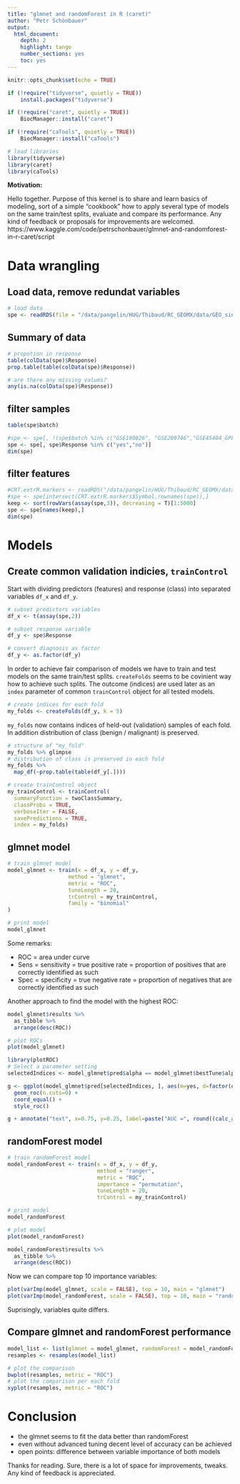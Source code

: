 ```yaml
---
title: "glmnet and randomForest in R (caret)"
author: "Petr Schönbauer"
output:
  html_document:
    depth: 2
    highlight: tango
    number_sections: yes
    toc: yes
---
```

```r
knitr::opts_chunk$set(echo = TRUE)
```

```r
if (!require("tidyverse", quietly = TRUE))
    install.packages("tidyverse")

if (!require("caret", quietly = TRUE))
    BiocManager::install("caret")

if (!require("caTools", quietly = TRUE))
    BiocManager::install("caTools")

# load libraries
library(tidyverse)
library(caret)
library(caTools)
```

**Motivation:**

Hello together. Purpose of this kernel is to share and learn basics of modeling, sort of a simple "cookbook" how to apply several type of models on the same train/test splits, evaluate and compare its performance. Any kind of feedback or proposals for improvements are welcomed.
https://www.kaggle.com/code/petrschonbauer/glmnet-and-randomforest-in-r-caret/script

# Data wrangling

## Load data, remove redundat variables
```r
# load data
spe <- readRDS(file = "/data/pangelin/HUG/Thibaud/RC_GEOMX/data/GEO_singlecellexperiment.rds")
```

## Summary of data

```r
# propotion in response
table(colData(spe)$Response)
prop.table(table(colData(spe)$Response))

# are there any missing values?
any(is.na(colData(spe)$Response))
```

## filter samples

```r
table(spe$batch)
```

```r
#spe <- spe[, !(spe$batch %in% c("GSE190826", "GSE209746","GSE45404_GPL2"))]
spe <- spe[, spe$Response %in% c("yes","no")]
dim(spe)
```

## filter features

```r
#CRT.extrR.markers <- readRDS("/data/pangelin/HUG/Thibaud/RC_GEOMX/data/CRT.extrR.markers.rds")
#spe <- spe[intersect(CRT.extrR.markers$Symbol,rownames(spe)),]
keep <- sort(rowVars(assay(spe,3)), decreasing = T)[1:5000]
spe <- spe[names(keep),]
dim(spe)
```


# Models

## Create common validation indicies, `trainControl`

Start with dividing predictors (features) and response (class) into separated variables `df_x` and `df_y`.

```r
# subset predictors variables
df_x <- t(assay(spe,2))

# subset response variable
df_y <- spe$Response

# convert diagnosis as factor
df_y <- as.factor(df_y)
```

In order to achieve fair comparison of models we have to train and test models on the same train/test splits. `createFolds` seems to be covinient way how to achieve such splits. The outcome (indices) are used later as an `index` parameter of common `trainControl` object for all tested models.

```r
# create indices for each fold
my_folds <- createFolds(df_y, k = 5)
```

`my_folds` now contains indices of held-out (validation) samples of each fold. In addition distribution of class (benign / malignant) is preserved.

```r
# structure of "my_fold"
my_folds %>% glimpse
# distribution of class is preserved in each fold
my_folds %>% 
  map_df(~prop.table(table(df_y[.])))
```

```r
# create trainControl object
my_trainControl <- trainControl(
  summaryFunction = twoClassSummary,
  classProbs = TRUE,
  verboseIter = FALSE,
  savePredictions = TRUE,
  index = my_folds)
```

## glmnet model

```r
# train glmnet model
model_glmnet <- train(x = df_x, y = df_y, 
                   method = "glmnet",
                   metric = "ROC",
                   tuneLength = 20,
                   trControl = my_trainControl, 
                   family = "binomial"
)

# print model
model_glmnet
```

Some remarks:

*  ROC = area under curve
*  Sens = sensitivity = true positive rate = proportion of positives that are correctly identified as such
*  Spec = specificity = true negative rate = proportion of negatives that are correctly identified as such

Another approach to find the model with the highest ROC:

```r
model_glmnet$results %>% 
  as_tibble %>%  
  arrange(desc(ROC))
```

```r
# plot ROCs
plot(model_glmnet)
```

```r
library(plotROC)
# Select a parameter setting
selectedIndices <- model_glmnet$pred$alpha == model_glmnet$bestTune$alpha & model_glmnet$pred$lambda == model_glmnet$bestTune$lambda

g <- ggplot(model_glmnet$pred[selectedIndices, ], aes(m=yes, d=factor(obs, levels = c("no", "yes")))) + 
  geom_roc(n.cuts=0) + 
  coord_equal() +
  style_roc()

g + annotate("text", x=0.75, y=0.25, label=paste("AUC =", round((calc_auc(g))$AUC, 4)))
```


## randomForest model

```r
# train randomForest model
model_randomForest <- train(x = df_x, y = df_y, 
                            method = "ranger",
                            metric = "ROC",
                            importance = "permutation",
                            tuneLength = 20,
                            trControl = my_trainControl)

# print model
model_randomForest

# plot model
plot(model_randomForest)
```

```r
model_randomForest$results %>% 
  as_tibble %>%  
  arrange(desc(ROC))
```

Now we can compare top 10 importance variables:

```r
plot(varImp(model_glmnet, scale = FALSE), top = 10, main = "glmnet")
plot(varImp(model_randomForest, scale = FALSE), top = 10, main = "randomForest")
```

Suprisingly, variables quite differs.

## Compare glmnet and randomForest performance

```r
model_list <- list(glmnet = model_glmnet, randomForest = model_randomForest)
resamples <- resamples(model_list)

# plot the comparison
bwplot(resamples, metric = "ROC")
# plot the comparison per each fold
xyplot(resamples, metric = "ROC")
```

# Conclusion

*  the glmnet seems to fit the data better than randomForest
*  even without advanced tuning decent level of accuracy can be achieved
*  open points: difference between variable importance of both models

Thanks for reading. Sure, there is a lot of space for improvements, tweaks. Any kind of feedback is appreciated.